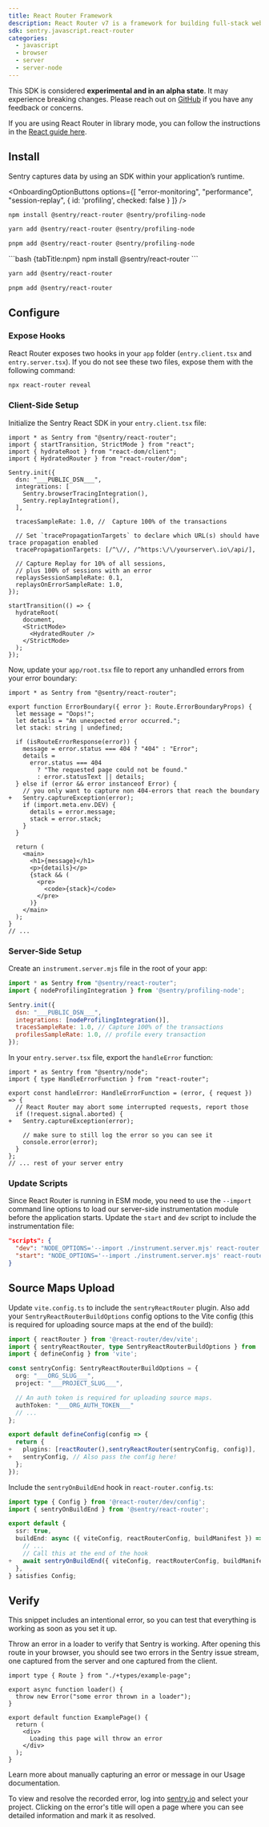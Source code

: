 ```yaml
---
title: React Router Framework
description: React Router v7 is a framework for building full-stack web apps and websites. Learn how to set it up with Sentry.
sdk: sentry.javascript.react-router
categories:
  - javascript
  - browser
  - server
  - server-node
---
```


<Alert title='SDK Limitations' level='warning'>

  This SDK is considered **experimental and in an alpha state**. It may experience breaking changes. Please reach out on [GitHub](https://github.com/getsentry/sentry-javascript/issues/) if you have any feedback or concerns.

</Alert>

<Alert title='Looking for library mode?' level='info'>

  If you are using React Router in library mode, you can follow the instructions in the [React guide here](/platforms/javascript/guides/react/features/react-router/v7).

</Alert>

<PlatformContent includePath="getting-started-prerequisites" />

## Install

Sentry captures data by using an SDK within your application’s runtime.

<OnboardingOptionButtons
  options={[
    "error-monitoring",
    "performance",
    "session-replay",
    {
      id: 'profiling',
      checked: false
    }
  ]}
/>

<OnboardingOption optionId="profiling">

  ```bash {tabTitle:npm}
  npm install @sentry/react-router @sentry/profiling-node
  ```

  ```bash {tabTitle:yarn}
  yarn add @sentry/react-router @sentry/profiling-node
  ```

  ```bash {tabTitle:pnpm}
  pnpm add @sentry/react-router @sentry/profiling-node
  ```

</OnboardingOption>

<OnboardingOption optionId="profiling" hideForThisOption>
  ```bash {tabTitle:npm}
  npm install @sentry/react-router
  ```

  ```bash {tabTitle:yarn}
  yarn add @sentry/react-router
  ```

  ```bash {tabTitle:pnpm}
  pnpm add @sentry/react-router
  ```
</OnboardingOption>

## Configure

### Expose Hooks
React Router exposes two hooks in your `app` folder (`entry.client.tsx` and `entry.server.tsx`).
If you do not see these two files, expose them with the following command:

```bash
npx react-router reveal
```

### Client-Side Setup

Initialize the Sentry React SDK in your `entry.client.tsx` file:

```tsx {filename: entry.client.tsx} {"onboardingOptions": {"performance": "9, 12-16", "session-replay": "10, 17-21"}}
import * as Sentry from "@sentry/react-router";
import { startTransition, StrictMode } from "react";
import { hydrateRoot } from "react-dom/client";
import { HydratedRouter } from "react-router/dom";

Sentry.init({
  dsn: "___PUBLIC_DSN___",
  integrations: [
    Sentry.browserTracingIntegration(),
    Sentry.replayIntegration(),
  ],

  tracesSampleRate: 1.0, //  Capture 100% of the transactions

  // Set `tracePropagationTargets` to declare which URL(s) should have trace propagation enabled
  tracePropagationTargets: [/^\//, /^https:\/\/yourserver\.io\/api/],

  // Capture Replay for 10% of all sessions,
  // plus 100% of sessions with an error
  replaysSessionSampleRate: 0.1,
  replaysOnErrorSampleRate: 1.0,
});

startTransition(() => {
  hydrateRoot(
    document,
    <StrictMode>
      <HydratedRouter />
    </StrictMode>
  );
});
```

Now, update your `app/root.tsx` file to report any unhandled errors from your error boundary:

```tsx {diff} {filename: app/root.tsx}
import * as Sentry from "@sentry/react-router";

export function ErrorBoundary({ error }: Route.ErrorBoundaryProps) {
  let message = "Oops!";
  let details = "An unexpected error occurred.";
  let stack: string | undefined;

  if (isRouteErrorResponse(error)) {
    message = error.status === 404 ? "404" : "Error";
    details =
      error.status === 404
        ? "The requested page could not be found."
        : error.statusText || details;
  } else if (error && error instanceof Error) {
    // you only want to capture non 404-errors that reach the boundary
+   Sentry.captureException(error);
    if (import.meta.env.DEV) {
      details = error.message;
      stack = error.stack;
    }
  }

  return (
    <main>
      <h1>{message}</h1>
      <p>{details}</p>
      {stack && (
        <pre>
          <code>{stack}</code>
        </pre>
      )}
    </main>
  );
}
// ...
```

### Server-Side Setup

Create an `instrument.server.mjs` file in the root of your app:

```js {filename: instrument.server.mjs} {"onboardingOptions": {"performance": "7", "profiling": "2, 6, 8"}}
import * as Sentry from "@sentry/react-router";
import { nodeProfilingIntegration } from '@sentry/profiling-node';

Sentry.init({
  dsn: "___PUBLIC_DSN___",
  integrations: [nodeProfilingIntegration()],
  tracesSampleRate: 1.0, // Capture 100% of the transactions
  profilesSampleRate: 1.0, // profile every transaction
});
```

In your `entry.server.tsx` file, export the `handleError` function:

```tsx {diff} {filename: entry.server.tsx}
import * as Sentry from "@sentry/node";
import { type HandleErrorFunction } from "react-router";

export const handleError: HandleErrorFunction = (error, { request }) => {
  // React Router may abort some interrupted requests, report those
  if (!request.signal.aborted) {
+   Sentry.captureException(error);

    // make sure to still log the error so you can see it
    console.error(error);
  }
};
// ... rest of your server entry
```

### Update Scripts

Since React Router is running in ESM mode, you need to use the `--import` command line options to load our server-side instrumentation module before the application starts.
Update the `start` and `dev` script to include the instrumentation file:

```json {filename: package.json}
"scripts": {
  "dev": "NODE_OPTIONS='--import ./instrument.server.mjs' react-router dev",
  "start": "NODE_OPTIONS='--import ./instrument.server.mjs' react-router-serve ./build/server/index.js",
}
```

## Source Maps Upload

Update `vite.config.ts` to include the `sentryReactRouter` plugin. Also add your `SentryReactRouterBuildOptions` config options to the Vite config (this is required for uploading source maps at the end of the build):

<OrgAuthTokenNote />

```typescript {filename: vite.config.ts} {diff}
import { reactRouter } from '@react-router/dev/vite';
import { sentryReactRouter, type SentryReactRouterBuildOptions } from '@sentry/react-router';
import { defineConfig } from 'vite';

const sentryConfig: SentryReactRouterBuildOptions = {
  org: "___ORG_SLUG___",
  project: "___PROJECT_SLUG___",

  // An auth token is required for uploading source maps.
  authToken: "___ORG_AUTH_TOKEN___"
  // ...
};

export default defineConfig(config => {
  return {
+   plugins: [reactRouter(),sentryReactRouter(sentryConfig, config)],
+   sentryConfig, // Also pass the config here!
  };
});
```

Include the `sentryOnBuildEnd` hook in `react-router.config.ts`:

```typescript {filename: react-router.config.ts} {diff}
import type { Config } from '@react-router/dev/config';
import { sentryOnBuildEnd } from '@sentry/react-router';

export default {
  ssr: true,
  buildEnd: async ({ viteConfig, reactRouterConfig, buildManifest }) => {
    // ...
    // Call this at the end of the hook
+   await sentryOnBuildEnd({ viteConfig, reactRouterConfig, buildManifest });
  },
} satisfies Config;
```

## Verify

This snippet includes an intentional error, so you can test that everything is working as soon as you set it up.

Throw an error in a loader to verify that Sentry is working.
After opening this route in your browser, you should see two errors in the Sentry issue stream, one captured from the server and one captured from the client.

```tsx {filename: error.tsx}
import type { Route } from "./+types/example-page";

export async function loader() {
  throw new Error("some error thrown in a loader");
}

export default function ExamplePage() {
  return (
    <div>
      Loading this page will throw an error
    </div>
  );
}

```

<Alert>

Learn more about manually capturing an error or message in our <PlatformLink to="/usage/">Usage documentation</PlatformLink>.

</Alert>

To view and resolve the recorded error, log into [sentry.io](https://sentry.io) and select your project. Clicking on the error's title will open a page where you can see detailed information and mark it as resolved.
